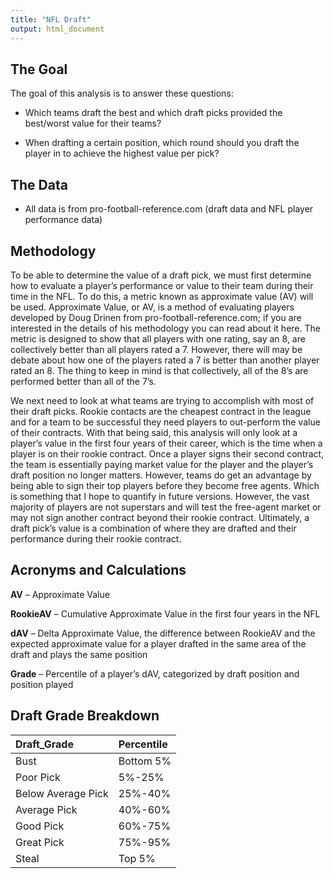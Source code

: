 ---
title: "NFL Draft"
output: html_document
---




## The Goal
The goal of this analysis is to answer these questions:

* Which teams draft the best and which draft picks provided the best/worst value for their teams?

* When drafting a certain position, which round should you draft the player in to achieve the highest value per pick?

## The Data
* All data is from pro-football-reference.com (draft data and NFL player performance data)

## Methodology

To be able to determine the value of a draft pick, we must first determine how to evaluate a player’s performance or value to their team during their time in the NFL. To do this, a metric known as approximate value (AV) will be used. Approximate Value, or AV, is a method of evaluating players developed by Doug Drinen from pro-football-reference.com; if you are interested in the details of his methodology you can read about it here. The metric is designed to show that all players with one rating, say an 8, are collectively better than all players rated a 7. However, there will may be debate about how one of the players rated a 7 is better than another player rated an 8. The thing to keep in mind is that collectively, all of the 8’s are performed better than all of the 7’s.

  
We next need to look at what teams are trying to accomplish with most of their draft picks. Rookie contacts are the cheapest contract in the league and for a team to be successful they need players to out-perform the value of their contracts. With that being said, this analysis will only look at a player’s value in the first four years of their career, which is the time when a player is on their rookie contract. Once a player signs their second contract, the team is essentially paying market value for the player and the player’s draft position no longer matters. However, teams do get an advantage by being able to sign their top players before they become free agents. Which is something that I hope to quantify in future versions. However, the vast majority of players are not superstars and will test the free-agent market or may not sign another contract beyond their rookie contract. Ultimately, a draft pick’s value is a combination of where they are drafted and their performance during their rookie contract.

## Acronyms and Calculations
**AV** – Approximate Value

**RookieAV** – Cumulative Approximate Value in the first four years in the NFL

**dAV** – Delta Approximate Value, the difference between RookieAV and the expected approximate value for a player drafted in the same area of the draft and plays the same position

**Grade** – Percentile of a player’s dAV, categorized by draft position and position played

## Draft Grade Breakdown

|Draft_Grade        |Percentile |
|:------------------|:----------|
|Bust               |Bottom 5%  |
|Poor Pick          |5%-25%     |
|Below Average Pick |25%-40%    |
|Average Pick       |40%-60%    |
|Good Pick          |60%-75%    |
|Great Pick         |75%-95%    |
|Steal              |Top 5%     |


